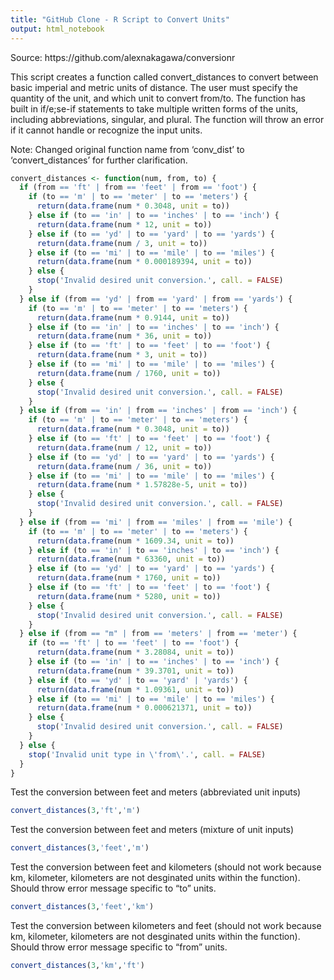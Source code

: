 ```yaml
---
title: "GitHub Clone - R Script to Convert Units"
output: html_notebook
---
```


Source: https://github.com/alexnakagawa/conversionr

This script creates a function called convert_distances to convert between basic imperial and metric units of distance.  The user must specify the quantity of the unit, and which unit to convert from/to.  The function has built in if/e;se-if statements to take multiple written forms of the units, including abbreviations, singular, and plural. The function will throw an error if it cannot handle or recognize the input units. 

Note: Changed original function name from 'conv_dist' to 'convert_distances' for further clarification. 

```r
convert_distances <- function(num, from, to) {
  if (from == 'ft' | from == 'feet' | from == 'foot') {
    if (to == 'm' | to == 'meter' | to == 'meters') {
      return(data.frame(num * 0.3048, unit = to))
    } else if (to == 'in' | to == 'inches' | to == 'inch') {
      return(data.frame(num * 12, unit = to))
    } else if (to == 'yd' | to == 'yard' | to == 'yards') {
      return(data.frame(num / 3, unit = to))
    } else if (to == 'mi' | to == 'mile' | to == 'miles') {
      return(data.frame(num * 0.000189394, unit = to))
    } else {
      stop('Invalid desired unit conversion.', call. = FALSE)
    }
  } else if (from == 'yd' | from == 'yard' | from == 'yards') {
    if (to == 'm' | to == 'meter' | to == 'meters') {
      return(data.frame(num * 0.9144, unit = to))
    } else if (to == 'in' | to == 'inches' | to == 'inch') {
      return(data.frame(num * 36, unit = to))
    } else if (to == 'ft' | to == 'feet' | to == 'foot') {
      return(data.frame(num * 3, unit = to))
    } else if (to == 'mi' | to == 'mile' | to == 'miles') {
      return(data.frame(num / 1760, unit = to))
    } else {
      stop('Invalid desired unit conversion.', call. = FALSE)
    }
  } else if (from == 'in' | from == 'inches' | from == 'inch') {
    if (to == 'm' | to == 'meter' | to == 'meters') {
      return(data.frame(num * 0.3048, unit = to))
    } else if (to == 'ft' | to == 'feet' | to == 'foot') {
      return(data.frame(num / 12, unit = to))
    } else if (to == 'yd' | to == 'yard' | to == 'yards') {
      return(data.frame(num / 36, unit = to))
    } else if (to == 'mi' | to == 'mile' | to == 'miles') {
      return(data.frame(num * 1.57828e-5, unit = to))
    } else {
      stop('Invalid desired unit conversion.', call. = FALSE)
    }
  } else if (from == 'mi' | from == 'miles' | from == 'mile') {
    if (to == 'm' | to == 'meter' | to == 'meters') {
      return(data.frame(num * 1609.34, unit = to))
    } else if (to == 'in' | to == 'inches' | to == 'inch') {
      return(data.frame(num * 63360, unit = to))
    } else if (to == 'yd' | to == 'yard' | to == 'yards') {
      return(data.frame(num * 1760, unit = to))
    } else if (to == 'ft' | to == 'feet' | to == 'foot') {
      return(data.frame(num * 5280, unit = to))
    } else {
      stop('Invalid desired unit conversion.', call. = FALSE)
    }
  } else if (from == "m" | from == 'meters' | from == 'meter') {
    if (to == 'ft' | to == 'feet' | to == 'foot') {
      return(data.frame(num * 3.28084, unit = to))
    } else if (to == 'in' | to == 'inches' | to == 'inch') {
      return(data.frame(num * 39.3701, unit = to))
    } else if (to == 'yd' | to == 'yard' | 'yards') {
      return(data.frame(num * 1.09361, unit = to))
    } else if (to == 'mi' | to == 'mile' | to == 'miles') {
      return(data.frame(num * 0.000621371, unit = to))
    } else {
      stop('Invalid desired unit conversion.', call. = FALSE)
    }
  } else {
    stop('Invalid unit type in \'from\'.', call. = FALSE)
  }
}

```


Test the conversion between feet and meters (abbreviated unit inputs)
```r
convert_distances(3,'ft','m')
```

Test the conversion between feet and meters (mixture of unit inputs)
```r
convert_distances(3,'feet','m')
```

Test the conversion between feet and kilometers (should not work because km, kilometer, kilometers are not desginated units within the function).  Should throw error message specific to "to" units. 

```r
convert_distances(3,'feet','km')
```

Test the conversion between kilometers and feet (should not work because km, kilometer, kilometers are not desginated units within the function).  Should throw error message specific to "from" units. 

```r
convert_distances(3,'km','ft')
```

